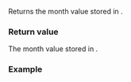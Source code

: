 {{cpp/chrono/month/title|1=operator unsigned}}
{{cpp/chrono/month/navbar}}
{{dcl begin}}
{{dcl|since=c++20|
constexpr explicit operator unsigned() const noexcept;
}}
{{dcl end}}

Returns the month value stored in {{c|*this}}.

===Return value===
The month value stored in {{c|*this}}.

===Example===
{{example
|code=
#include &lt;chrono&gt;
#include &lt;iostream&gt;

int main()
{
    constexpr std::chrono::month m{6};
    constexpr unsigned p = static_cast&lt;unsigned&gt;(m);
    constexpr unsigned q = static_cast&lt;unsigned&gt;(std::chrono::September);
    std::cout &lt;&lt; "The month is: " &lt;&lt; p &lt;&lt; '\n'
              &lt;&lt; "September is: " &lt;&lt; q &lt;&lt; '\n'; 
}
|output=
The month is: 6
September is: 9
}}

{{langlinks|es|ja|ru|zh}}